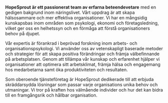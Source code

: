 **HopeSprout är ett passionerat team av erfarna beteendevetare** med en gedigen bakgrund inom näringslivet. Vårt uppdrag är att skapa hälsosammare och mer effektiva organisationer. Vi har en mångsidig kunskapsbas inom områden som psykologi, ekonomi och företagsledning, vilket ger oss en helhetssyn och en förmåga att förstå organisationers behov på djupet.

Vår expertis är förankrad i beprövad forskning inom arbets- och organisationspsykologi. Vi använder oss av vetenskapligt baserade metoder och strategier för att skapa positiva förändringar och främja välbefinnande på arbetsplatsen. Genom att tillämpa vår kunskap och erfarenhet hjälper vi organisationer att optimera sitt arbetsklimat, främja hälsa och engagemang hos medarbetarna samt öka produktiviteten och resultaten.

Som oberoende tjänsteföretag är HopeSprout dedikerade till att erbjuda skräddarsydda lösningar som passar varje organisations unika behov och utmaningar. Vi tror på kraften hos välmående individer och hur det kan bidra till en framgångsrik och hållbar organisation.
